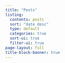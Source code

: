 ```yaml
---
title: "Posts"
listing:
  contents: posts
  sort: "date desc"
  type: default
  categories: true 
  sort-ui: true
  filter-ui: true
page-layout: full
title-block-banner: true
---
```

